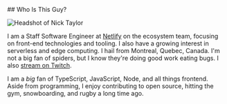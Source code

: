 
<PageLayout title="About">
## Who Is This Guy?

<img
  class="headshot"
  src="/images/colour-headshot-500x500.jpg"
  alt="Headshot of Nick Taylor"
/>

I am a Staff Software Engineer at [Netlify](https://netlify.com) on the ecosystem team, focusing on front-end technologies and tooling. I also have a growing interest in serverless and edge computing. I hail from Montreal, Quebec, Canada. I'm not a big fan of spiders, but I know they're doing good work eating bugs. I also [stream on Twitch](https://livecoding.ca).

I am a <em>big</em> fan of TypeScript, JavaScript, Node, and all things frontend. Aside from programming, I enjoy contributing to open source, hitting the gym, snowboarding, and rugby a long time ago.

</PageLayout>
